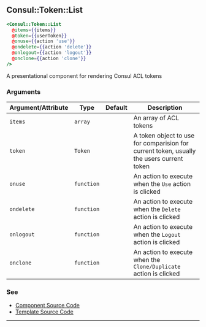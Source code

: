 ## Consul::Token::List

```hbs
<Consul::Token::List
  @items={{items}}
  @token={{userToken}}
  @onuse={{action 'use'}}
  @ondelete={{action 'delete'}}
  @onlogout={{action 'logout'}}
  @onclone={{action 'clone'}}
/>
```

A presentational component for rendering Consul ACL tokens

### Arguments

| Argument/Attribute | Type | Default | Description |
| --- | --- | --- | --- |
| `items` | `array` |  | An array of ACL tokens |
| `token` | `Token` |  | A token object to use for comparision for current token, usually the users current token |
| `onuse` | `function` |  | An action to execute when the `Use` action is clicked |
| `ondelete` | `function` |  | An action to execute when the `Delete` action is clicked |
| `onlogout` | `function` |  | An action to execute when the `Logout` action is clicked |
| `onclone` | `function` |  | An action to execute when the `Clone/Duplicate` action is clicked |

### See

- [Component Source Code](./index.js)
- [Template Source Code](./index.hbs)

---
